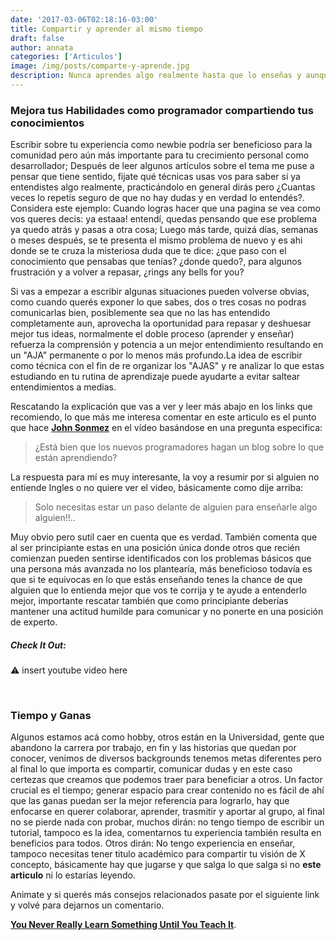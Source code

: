 ```yaml
---
date: '2017-03-06T02:18:16-03:00'
title: Compartir y aprender al mismo tiempo
draft: false
author: annata
categories: ['Articulos']
image: /img/posts/comparte-y-aprende.jpg
description: Nunca aprendes algo realmente hasta que lo enseñas y aunque creas que no sabes nada aun solo tienes que estar un paso delante de alguien para enseñarle algo a otra persona. -John Sonmez
---
```


### Mejora tus Habilidades como programador compartiendo tus conocimientos

Escribir sobre tu experiencia como newbie podría ser beneficioso para la comunidad pero aún más importante para tu crecimiento personal como desarrollador; Después de leer algunos artículos sobre el tema me puse a pensar que tiene sentido, fijate qué técnicas usas vos para saber si ya entendistes algo realmente, practicándolo en general dirás pero ¿Cuantas veces lo repetis seguro de que no hay dudas y en verdad lo entendés?. Considera este ejemplo: Cuando logras hacer que una pagina se vea como vos queres decis: ya estaaa! entendí, quedas pensando que ese problema ya quedo atrás y pasas a otra cosa; Luego más tarde, quizá días, semanas o meses después, se te presenta el mismo problema de nuevo y es ahi donde se te cruza la misteriosa duda que te dice: ¿que paso con el conocimiento que pensabas que tenías? ¿donde quedo?, para algunos frustración y a volver a repasar, ¿rings any bells for you?

Si vas a empezar a escribir algunas situaciones pueden volverse obvias, como cuando querés exponer lo que sabes, dos o tres cosas no podras comunicarlas bien, posiblemente sea que no las has entendido completamente aun, aprovecha la oportunidad para repasar y deshuesar mejor tus ideas, normalmente el doble proceso (aprender y enseñar) refuerza la comprensión y potencia a un mejor entendimiento resultando en un "AJA" permanente o por lo menos más profundo.La idea de escribir como técnica con el fin de re organizar los "AJAS" y re analizar lo que estas estudiando en tu rutina de aprendizaje puede ayudarte a evitar saltear entendimientos a medias.

Rescatando la explicación que vas a ver y leer más abajo en los links que recomiendo, lo que más me interesa comentar en este articulo es el punto que hace **[John Sonmez](https://www.linkedin.com/in/johnsonmez)** en el vídeo basándose en una pregunta especifica:

> ¿Está bien que los nuevos programadores hagan un blog sobre lo que están aprendiendo?

La respuesta para mí es muy interesante, la voy a resumir por si alguien no entiende Ingles o no quiere ver el video, básicamente como dije arriba:

> Solo necesitas estar un paso delante de alguien para enseñarle algo alguien!!..

Muy obvio pero sutil caer en cuenta que es verdad. También comenta que al ser principiante estas en una posición única donde otros que recién comienzan pueden sentirse identificados con los problemas básicos que una persona más avanzada no los plantearía, más beneficioso todavía es que si te equivocas en lo que estás enseñando tenes la chance de que alguien que lo entienda mejor que vos te corrija y te ayude a entenderlo mejor, importante rescatar también que como principiante deberías mantener una actitud humilde para comunicar y no ponerte en una posición de experto.

##### Check It Out:

⚠️ insert youtube video here

<!-- {{< youtube id="d7JaQnsmALA" >}} -->

&nbsp;

### Tiempo y Ganas

Algunos estamos acá como hobby, otros están en la Universidad, gente que abandono la carrera por trabajo, en fin y las historias que quedan por conocer, venimos de diversos backgrounds tenemos metas diferentes pero al final lo que importa es compartir, comunicar dudas y en este caso certezas que creamos que podemos traer para beneficiar a otros. Un factor crucial es el tiempo; generar espacio para crear contenido no es fácil de ahí que las ganas puedan ser la mejor referencia para lograrlo, hay que enfocarse en querer colaborar, aprender, trasmitir y aportar al grupo, al final no se pierde nada con probar, muchos dirán: no tengo tiempo de escribir un tutorial, tampoco es la idea, comentarnos tu experiencia también resulta en beneficios para todos. Otros dirán: No tengo experiencia en enseñar, tampoco necesitas tener titulo académico para compartir tu visión de X concepto, básicamente hay que jugarse y que salga lo que salga si no **este articulo** ni lo estarías leyendo.

Animate y si querés más consejos relacionados pasate por el siguiente link y volvé para dejarnos un comentario.

**[You Never Really Learn Something Until You Teach It](https://dzone.com/articles/you-never-really-learn)**.
